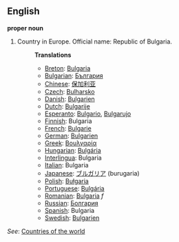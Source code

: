 ==English==

'''proper noun'''

# Country in Europe. Official name: Republic of Bulgaria.
#:'''Translations'''
#:*[[Breton]]: [[Bulgaria]]
#:*[[Bulgarian]]: [[България]]
#:*[[Chinese]]: [[保加利亚]]
#:*[[Czech]]: [[Bulharsko]]
#:*[[Danish]]: [[Bulgarien]]
#:*[[Dutch]]: [[Bulgarije]]
#:*[[Esperanto]]: [[Bulgario]], [[Bulgarujo]]
#:*[[Finnish]]: Bulgaria
#:*[[French]]: [[Bulgarie]]
#:*[[German]]: [[Bulgarien]]
#:*[[Greek]]: [[Βουλγαρία]]
#:*[[Hungarian]]: [[Bulgária]]
#:*[[Interlingua]]: Bulgaria
#:*[[Italian]]: Bulgaria
#:*[[Japanese]]: [[ブルガリア]] (burugaria)
#:*[[Polish]]: [[Bułgaria]]
#:*[[Portuguese]]: [[Bulgária]]
#:*[[Romanian]]: [[Bulgaria]] ''f''
#:*[[Russian]]: [[Болгария]]
#:*[[Spanish]]: Bulgaria
#:*[[Swedish]]: [[Bulgarien]]

''See'': [[Countries of the world]]